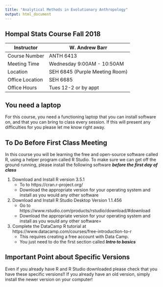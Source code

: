 ```yaml
---
title: "Analytical Methods in Evolutionary Anthropology"
output: html_document
---
```


## Hompal Stats Course Fall 2018

Instructor | W. Andrew Barr
----- | --------
Course Number | ANTH 6413
Meeting Time | Wednesday 9:00AM - 10:50AM
Location | SEH 6845 (Purple Meeting Room) 
Office Location | SEH 6685
Office Hours | Tues 12-2 or by appt

## You need a laptop 

For this course, you need a functioning laptop that you can install software on, and that you can bring to class every session.  If this will present any difficulties for you please let me know right away.

## To Do Before First Class Meeting

In this course you will be learning the free and open-source software called R, using a helper program called R Studio. To make sure we can get off the ground running, please install the following software ***before the first day of class***

1.  Download and Install R version 3.5.1
    *  To to https://cran.r-project.org/
    *  Download the appropriate version for your operating system and install as you would any other software
2.  Download and Install R Studio Desktop Version 1.1.456
    *  Go to https://www.rstudio.com/products/rstudio/download/#download
    *  Download the appropriate version for your operating system and install as you would any other software=
3.  Complete the DataCamp R tutorial at https://www.datacamp.com/courses/free-introduction-to-r
    *  This requires creating a free account with Data Camp.  
    *  You just need to do the first section called ***Intro to basics***

## Important Point about Specific Versions ##

Even if you already have R and R Studio downloaded please check that you have these specific versions!! If you already have an old version, simply install the newer version on your computer!


